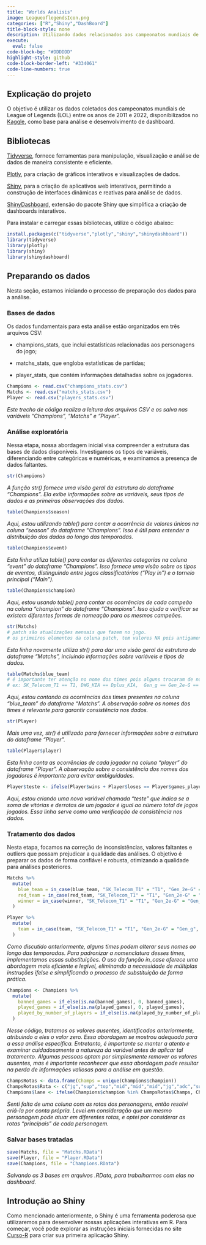 ```yaml
---
title: "Worlds Analisis"
image: LeagueoflegendsIcon.png
categories: ["R","Shiny","DashBoard"]
title-block-style: none
description: Utilizando dados relacionados aos campeonatos mundiais de League of Legends (LOL) para criar Dashboards interativos no ambiente Shiny.
execute:
  eval: false
code-block-bg: "#DDDDDD"
highlight-style: github
code-block-border-left: "#334061"
code-line-numbers: true
---
```


## Explicação do projeto

O objetivo é utilizar os dados coletados dos campeonatos mundiais de League of Legends (LOL) entre os anos de 2011 e 2022, disponibilizados no [Kaggle](https://www.kaggle.com/datasets/pedrocsar/league-of-legends-worlds-20112022-stats), como base para análise e desenvolvimento de dashboard.

## Bibliotecas

[Tidyverse](https://www.tidyverse.org/packages/), fornece ferramentas para manipulação, visualização e análise de dados de maneira consistente e eficiente.

[Plotly](https://plotly.com/r/), para criação de gráficos interativos e visualizações de dados.

[Shiny](https://shiny.posit.co/r/getstarted/shiny-basics/lesson1/index.html), para a criação de aplicativos web interativos, permitindo a construção de interfaces dinâmicas e reativas para análise de dados.

[ShinyDashboard](https://rstudio.github.io/shinydashboard/get_started.html), extensão do pacote Shiny que simplifica a criação de dashboards interativos.

Para instalar e carregar essas bibliotecas, utilize o código abaixo::

```r
install.packages(c("tidyverse","plotly","shiny","shinydashboard"))
library(tidyverse)
library(plotly)
library(shiny)
library(shinydashboard)
```

## Preparando os dados

Nesta seção, estamos iniciando o processo de preparação dos dados para a análise.

### Bases de dados

Os dados fundamentais para esta análise estão organizados em três arquivos CSV:

-   champions_stats, que inclui estatísticas relacionadas aos personagens do jogo;

-   matchs_stats, que engloba estatísticas de partidas;

-   player_stats, que contém informações detalhadas sobre os jogadores.

```r
Champions <- read.csv("champions_stats.csv")
Matchs <- read.csv("matchs_stats.csv")
Player <- read.csv("players_stats.csv")
```

*Este trecho de código realiza a leitura dos arquivos CSV e os salva nas variáveis "Champions", "Matchs" e "Player".*

### Análise exploratória

Nessa etapa, nossa abordagem inicial visa compreender a estrutura das bases de dados disponíveis. Investigamos os tipos de variáveis, diferenciando entre categóricas e numéricas, e examinamos a presença de dados faltantes.

```r
str(Champions)
```

*A função str() fornece uma visão geral da estrutura do dataframe "Champions". Ela exibe informações sobre as variáveis, seus tipos de dados e as primeiras observações dos dados.*

```r
table(Champions$season)
```

*Aqui, estou utilizando table() para contar a ocorrência de valores únicos na coluna "season" do dataframe "Champions". Isso é útil para entender a distribuição dos dados ao longo das temporadas.*

```r
table(Champions$event)

```

*Esta linha utiliza table() para contar as diferentes categorias na coluna "event" do dataframe "Champions". Isso fornece uma visão sobre os tipos de eventos, distinguindo entre jogos classificatórios ("Play in") e o torneio principal ("Main").*

```r
table(Champions$champion)
```

*Aqui, estou usando table() para contar as ocorrências de cada campeão na coluna "champion" do dataframe "Champions". Isso ajuda a verificar se existem diferentes formas de nomeação para os mesmos campeões.*

```r
str(Matchs)
# patch são atualizações mensais que fazem no jogo.
# os primeiros elementos da coluna patch, tem valores NA pois antigamente não faziam essas atualizações no jogo.
```

*Esta linha novamente utiliza str() para dar uma visão geral da estrutura do dataframe "Matchs", incluindo informações sobre variáveis e tipos de dados.*

```r
table(Matchs$blue_team)
# é importante ter atenção no nome dos times pois alguns trocaram de nome, mas represantam a mesma coisa;
# ex: SK_Telecom_T1 == T1, DWG_KIA == Dplus_KIA,  Gen_g == Gen_2e-G == KSV eSports e etc...
```

*Aqui, estou contando as ocorrências dos times presentes na coluna "blue_team" do dataframe "Matchs". A observação sobre os nomes dos times é relevante para garantir consistência nos dados.*

```r
str(Player)
```

*Mais uma vez, str() é utilizado para fornecer informações sobre a estrutura do dataframe "Player".*

```r
table(Player$player)
```

*Esta linha conta as ocorrências de cada jogador na coluna "player" do dataframe "Player". A observação sobre a consistência dos nomes dos jogadores é importante para evitar ambiguidades.*

```r
Player$teste <- ifelse(Player$wins + Player$loses == Player$games_played,0,1)
```

*Aqui, estou criando uma nova variável chamada "teste" que indica se a soma de vitórias e derrotas de um jogador é igual ao número total de jogos jogados. Essa linha serve como uma verificação de consistência nos dados.*

### Tratamento dos dados

Nesta etapa, focamos na correção de inconsistências, valores faltantes e outliers que possam prejudicar a qualidade das análises. O objetivo é preparar os dados de forma confiável e robusta, otimizando a qualidade para análises posteriores.

```r
Matchs %>%
  mutate(
    blue_team = in_case(blue_team, "SK_Telecom_T1" = "T1", "Gen_2e-G" = "Gen_g", "DWG_KIA" = "Dplus_KIA"),
    red_team = in_case(red_team, "SK_Telecom_T1" = "T1", "Gen_2e-G" = "Gen_g", "DWG_KIA" = "Dplus_KIA"),
    winner = in_case(winner, "SK_Telecom_T1" = "T1", "Gen_2e-G" = "Gen_g", "DWG_KIA" = "Dplus_KIA")
  )

Player %>%
  mutate(
    team = in_case(team, "SK_Telecom_T1" = "T1", "Gen_2e-G" = "Gen_g", "DWG_KIA" = "Dplus_KIA")
  )
```

*Como discutido anteriormente, alguns times podem alterar seus nomes ao longo das temporadas. Para padronizar a nomenclatura desses times, implementamos essas substituições. O uso da função in_case oferece uma abordagem mais eficiente e legível, eliminando a necessidade de múltiplas instruções ifelse e simplificando o processo de substituição de forma prática.*

```r
Champions <- Champions %>%
  mutate(
    banned_games = if_else(is.na(banned_games), 0, banned_games),
    played_games = if_else(is.na(played_games), 0, played_games),
    played_by_number_of_players = if_else(is.na(played_by_number_of_players), 0, played_by_number_of_players)
  )
```

*Nesse código, tratamos os valores ausentes, identificados anteriormente, atribuindo a eles o valor zero. Essa abordagem se mostrou adequada para a essa análise específica. Entretanto, é importante se manter a atento e examinar cuidadosamente a natureza da variável antes de aplicar tal tratamento. Algumas pessoas optam por simplesmente remover os valores ausentes, mas é importante reconhecer que essa abordagem pode resultar na perda de informações valiosas para a análise em questão.*

```r
ChampsRotas <- data.frame(Champs = unique(Champions$champion))
ChampsRotas$Rota <- c("jg","sup","top","mid","mid","mid","jg","adc","sup","adc","jg","sup","jg","mid","jg","mid","sup","mid","jg","mid","adc","sup","jg","jg","top","sup","mid","top","top","adc","top","adc","top","top","jg","top","top","top","sup","top","top","mid","mid","top","jg","top","adc","top","top","mid","top","jg","adc","jg","top","top","jg","sup","top","sup","jg","top","mid","jg","sup","sup","mid","mid","mid","adc","jg","top","mid","adc","top","adc","mid","jg","sup","top","mid","top","jg","jg","adc","top", "mid","jg","top","sup","mid","top","top","mid","top","jg","sup","mid","jg","adc","jg","mid","sup","adc","mid","mid","top","top","jg","adc","mid","sup","top","top","mid","mid","mid","sup","sup","adc","mid","jg","top","jg","sup","adc","mid","top","jg","jg","adc","top","mid","mid","sup","mid","mid","sup","mid","top","mid","jg","top","sup","jg","adc","top","mid","sup","top","sup","jg","mid","jg","sup","adc","adc")
Champions$lane <- ifelse(Champions$champion %in% ChampsRotas$Champs, ChampsRotas$Rota[match(Champions$champion, ChampsRotas$Champs)], NA)
```

*Senti falta de uma coluna com as rotas dos personagens, então resolvi criá-la por conta própria. Levei em consideração que um mesmo personagem pode atuar em diferentes rotas, e optei por considerar as rotas "principais" de cada personagem.*

### Salvar bases tratadas

```r
save(Matchs, file = "Matchs.RData")
save(Player, file = "Player.RData")
save(Champions, file = "Champions.RData")
```

*Salvando as 3 bases em arquivos .RData, para trabalharmos com elas no dashboard.*

## Introdução ao Shiny

Como mencionado anteriormente, o Shiny é uma ferramenta poderosa que utilizaremos para desenvolver nossas aplicações interativas em R. Para começar, você pode explorar as instruções iniciais fornecidas no site [Curso-R](https://programando-em-shiny.curso-r.com/primeiro-app.html) para criar sua primeira aplicação Shiny.








